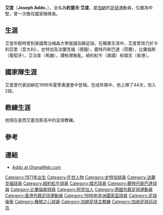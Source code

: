 {{Infobox Football biography
| playername          = 艾度
| image               = [[Image:Replace_this_image_male.svg|150px]]
| fullname            = Joseph Addo
| dateofbirth         = {{Birth date and age|df=yes|1971|9|21}}
| cityofbirth         = [[阿克拉|阿克拉]]
| countryofbirth      = [[加納|加納]]
| dateofdeath         = 
| cityofdeath         = 
| countryofdeath      = 
| height              = 
| position            = [[中堅|中堅]]
| youthyears          = 1989-90<br />1991-92
| youthclubs          = [[橡树之心体育俱乐部|橡樹之心]]<br />喬治梅森大學
| years               = 1993-96<br />1996<br />1997<br />1997-98<br />1998<br />1999-03<br />2003-05<br />2005-06
| clubs               = [[史特加|史特加]]<br />[[鹿特丹斯巴達|鹿特丹斯巴達]]<br />[[法蘭克福|法蘭克福]]<br />[[比蘭倫斯|比蘭倫斯]]<br />艾治拿<br />[[譚柏灣叛亂|譚柏灣叛亂]]<br />[[紐約紅牛|紐約紅牛]]<br />[[傑志|傑志]]
| caps(goals)         = {{0}}- (-)<br />{{0}}- (-)<br />{{0}}7 (0)<br />{{0}}- (-)<br />21 (0)<br />13 (0)<br />60 (2)<br />1 (0)<ref>{{cite web |url=http://www.hkfa.com/en/match_result.php?leagueyear_id=1&leagueyear=2005-2006 |title=HKFA |accessdate=2009-01-30 |archive-date=2016-08-21 |archive-url=https://web.archive.org/web/20160821010609/http://www.hkfa.com/en/match_result.php?leagueyear_id=1&leagueyear=2005-2006 |dead-url=no }}</ref>
| nationalyears       = 1990-00
| nationalteam        = [[加納國家足球隊|加納]] (代表:44次, 入球:2)
| nationalcaps(goals) = 
| manageryears = 2008-
| managerclubs = 西艾塞克斯高中
}}

'''艾度'''（'''Joseph Addo'''，{{bd|1971年|9月21日|catIdx=D}}），全名為'''約瑟夫·艾度'''，是[[加納|加納]]的[[足球|足球]]運動員，位置為中堅，曾一次擔任國家隊隊長。

==生涯==

艾度年輕時曾到美國喬治梅森大學就讀及踢足球。在職業生涯中，艾度曾效力於卡利亞里（意大利），史特加及法蘭克福（德國），鹿特丹斯巴達（荷蘭），比蘭倫斯（葡萄牙），艾治拿（希臘），譚柏灣叛亂，紐約紅牛（美國）和傑志（香港）。

==國家隊生涯==

艾度曾代表加納在1996年夏季奧運會中登場。在成年隊中，他上陣了44次，攻入2球。

==教練生涯==

他現在是西艾塞克斯高中的足球教練。

==參考==
{{Reflist}}

== 連結 ==
*[http://www.ghanaweb.com/GhanaHomePage/soccer/pop-up.php?ID=102 Addo at GhanaWeb.com] {{Wayback|url=http://www.ghanaweb.com/GhanaHomePage/soccer/pop-up.php?ID=102 |date=20181215171607 }}

{{DEFAULTSORT:Addo, Joe}}

[[Category:1971年出生|Category:1971年出生]]
[[Category:在世人物|Category:在世人物]]
[[Category:史特加球員|Category:史特加球員]]
[[Category:法蘭克福球員|Category:法蘭克福球員]]
[[Category:紐約紅牛球員|Category:紐約紅牛球員]]
[[Category:傑志球員|Category:傑志球員]]
[[Category:鹿特丹斯巴達球員|Category:鹿特丹斯巴達球員]]
[[Category:比蘭倫斯球員|Category:比蘭倫斯球員]]
[[Category:阿克拉人|Category:阿克拉人]]
[[Category:德國外籍足球運動員|Category:德國外籍足球運動員]]
[[Category:香港外籍足球運動員|Category:香港外籍足球運動員]]
[[Category:1996年非洲國家盃球員|Category:1996年非洲國家盃球員]]
[[Category:足球後衛|Category:足球後衛]]
[[Category:橡樹之心球員|Category:橡樹之心球員]]
[[Category:加納足球主教練|Category:加納足球主教練]]
[[Category:加纳足球运动员|Category:加纳足球运动员]]